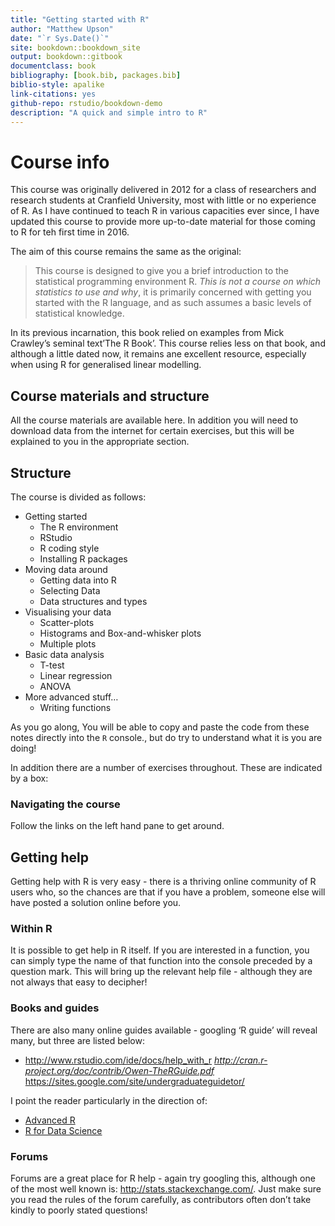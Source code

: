 ```yaml
--- 
title: "Getting started with R"
author: "Matthew Upson"
date: "`r Sys.Date()`"
site: bookdown::bookdown_site
output: bookdown::gitbook
documentclass: book
bibliography: [book.bib, packages.bib]
biblio-style: apalike
link-citations: yes
github-repo: rstudio/bookdown-demo
description: "A quick and simple intro to R"
---
```


# Course info

This course was originally delivered in 2012 for a class of researchers and research students at Cranfield University, most with little or no experience of R.
As I have continued to teach R in various capacities ever since, I have updated this course to provide more up-to-date material for those coming to R for teh first time in 2016.

The aim of this course remains the same as the original:

> This course is designed to give you a brief introduction to the statistical programming environment R. *This is not a course on which statistics to use and why*, it is primarily concerned with getting you started with the R language, and as such assumes a basic levels of statistical knowledge.

In its previous incarnation, this book relied on examples from Mick Crawley's seminal text'The R Book'.
This course relies less on that book, and although a little dated now, it remains ane excellent resource, especially when using R for generalised linear modelling.

## Course materials and structure

All the course materials are available here. In addition you will need to download data from the internet for certain exercises, but this will be explained to you in the appropriate section.

## Structure

The course is divided as follows:

* Getting started
    * The R environment
    * RStudio
    * R coding style
    * Installing R packages
* Moving data around
    * Getting data into R
    * Selecting Data
    * Data structures and types
* Visualising your data
    * Scatter-plots
    * Histograms and Box-and-whisker plots
    * Multiple plots
* Basic data analysis
    * T-test
    * Linear regression
    * ANOVA
* More advanced stuff...
    * Writing functions

As you go along, You will be able to copy and paste the code from these notes directly into the `R` console., but do try to understand what it is you are doing! 

 In addition there are a number of exercises throughout. These are indicated by a box:

### Navigating the course

Follow the links on the left hand pane to get around.

## Getting help

Getting help with R is very easy - there is a thriving online community of R users who, so the chances are that if you have a problem, someone else will have posted a solution online before you.

### Within R

It is possible to get help in R itself. If you are interested in a function, you can simply type the name of that function into the console preceded by a question mark. This will bring up the relevant help file - although they are not always that easy to decipher!

### Books and guides

There are also many online guides available - googling 'R guide' will reveal many, but three are listed below:

* [http://www.rstudio.com/ide/docs/help_with_r](http://www.rstudio.com/ide/docs/help_with_r)
*[http://cran.r-project.org/doc/contrib/Owen-TheRGuide.pdf](http://cran.r-project.org/doc/contrib/Owen-TheRGuide.pdf)
*[https://sites.google.com/site/undergraduateguidetor/](https://sites.google.com/site/undergraduateguidetor)

I point the reader particularly in the direction of: 

* [Advanced R](http://adv-r.had.co.nz/)
* [R for Data Science](http://r4ds.had.co.nz/)

### Forums

Forums are a great place for R help - again try googling this, although one of the most well known is: [http://stats.stackexchange.com/](http://stats.stackexchange.com/). Just make sure you read the rules of the forum carefully, as contributors often don't take kindly to poorly stated questions!
